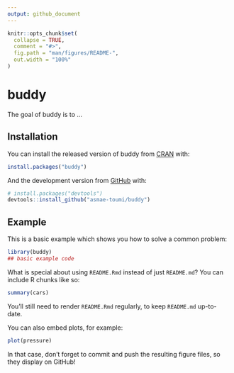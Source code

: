 ```yaml
---
output: github_document
---
```


<!-- README.md is generated from README.Rmd. Please edit that file -->

```r
knitr::opts_chunk$set(
  collapse = TRUE,
  comment = "#>",
  fig.path = "man/figures/README-",
  out.width = "100%"
)
```

# buddy

<!-- badges: start -->
<!-- badges: end -->

The goal of buddy is to ...

## Installation

You can install the released version of buddy from [CRAN](https://CRAN.R-project.org) with:

``` r
install.packages("buddy")
```

And the development version from [GitHub](https://github.com/) with:

``` r
# install.packages("devtools")
devtools::install_github("asmae-toumi/buddy")
```
## Example

This is a basic example which shows you how to solve a common problem:

```r
library(buddy)
## basic example code
```

What is special about using `README.Rmd` instead of just `README.md`? You can include R chunks like so:

```r
summary(cars)
```

You'll still need to render `README.Rmd` regularly, to keep `README.md` up-to-date.

You can also embed plots, for example:

```r
plot(pressure)
```

In that case, don't forget to commit and push the resulting figure files, so they display on GitHub!
